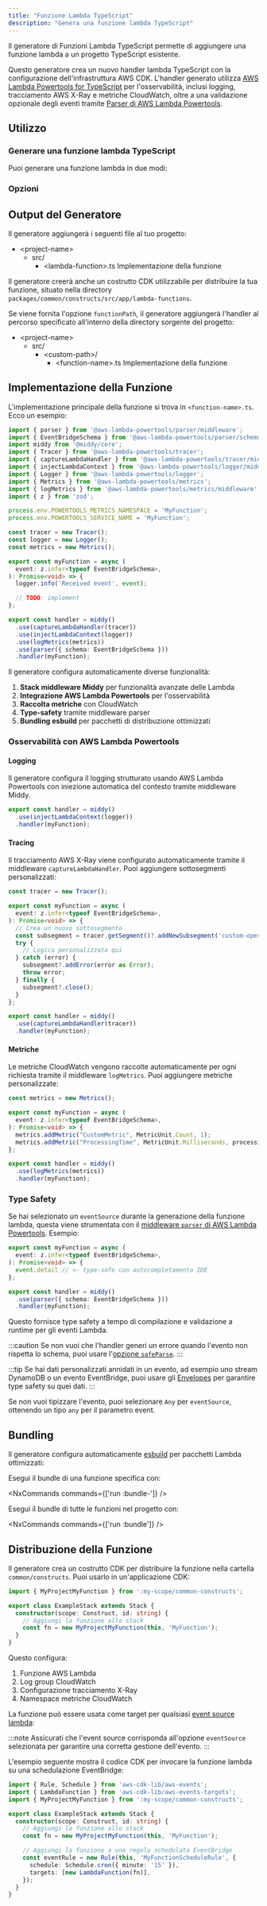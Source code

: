 ```yaml
---
title: "Funzione Lambda TypeScript"
description: "Genera una funzione lambda TypeScript"
---
```





Il generatore di Funzioni Lambda TypeScript permette di aggiungere una funzione lambda a un progetto TypeScript esistente.

Questo generatore crea un nuovo handler lambda TypeScript con la configurazione dell'infrastruttura AWS CDK. L'handler generato utilizza [AWS Lambda Powertools for TypeScript](https://docs.powertools.aws.dev/lambda/typescript/latest/) per l'osservabilità, inclusi logging, tracciamento AWS X-Ray e metriche CloudWatch, oltre a una validazione opzionale degli eventi tramite [Parser di AWS Lambda Powertools](https://docs.powertools.aws.dev/lambda/typescript/latest/utilities/parser/).

## Utilizzo

### Generare una funzione lambda TypeScript

Puoi generare una funzione lambda in due modi:

<RunGenerator generator="ts#lambda-function" />

### Opzioni

<GeneratorParameters generator="ts#lambda-function" />

## Output del Generatore

Il generatore aggiungerà i seguenti file al tuo progetto:

<FileTree>

- \<project-name>
  - src/
    - \<lambda-function>.ts Implementazione della funzione

</FileTree>

Il generatore creerà anche un costrutto CDK utilizzabile per distribuire la tua funzione, situato nella directory `packages/common/constructs/src/app/lambda-functions`.

Se viene fornita l'opzione `functionPath`, il generatore aggiungerà l'handler al percorso specificato all'interno della directory sorgente del progetto:

<FileTree>

- \<project-name>
  - src/
    - \<custom-path>/
      - \<function-name>.ts Implementazione della funzione

</FileTree>

## Implementazione della Funzione

L'implementazione principale della funzione si trova in `<function-name>.ts`. Ecco un esempio:

```typescript
import { parser } from '@aws-lambda-powertools/parser/middleware';
import { EventBridgeSchema } from '@aws-lambda-powertools/parser/schemas';
import middy from '@middy/core';
import { Tracer } from '@aws-lambda-powertools/tracer';
import { captureLambdaHandler } from '@aws-lambda-powertools/tracer/middleware';
import { injectLambdaContext } from '@aws-lambda-powertools/logger/middleware';
import { Logger } from '@aws-lambda-powertools/logger';
import { Metrics } from '@aws-lambda-powertools/metrics';
import { logMetrics } from '@aws-lambda-powertools/metrics/middleware';
import { z } from 'zod';

process.env.POWERTOOLS_METRICS_NAMESPACE = 'MyFunction';
process.env.POWERTOOLS_SERVICE_NAME = 'MyFunction';

const tracer = new Tracer();
const logger = new Logger();
const metrics = new Metrics();

export const myFunction = async (
  event: z.infer<typeof EventBridgeSchema>,
): Promise<void> => {
  logger.info('Received event', event);

  // TODO: implement
};

export const handler = middy()
  .use(captureLambdaHandler(tracer))
  .use(injectLambdaContext(logger))
  .use(logMetrics(metrics))
  .use(parser({ schema: EventBridgeSchema }))
  .handler(myFunction);

```

Il generatore configura automaticamente diverse funzionalità:

1. **Stack middleware Middy** per funzionalità avanzate delle Lambda
2. **Integrazione AWS Lambda Powertools** per l'osservabilità
3. **Raccolta metriche** con CloudWatch
4. **Type-safety** tramite middleware parser
5. **Bundling esbuild** per pacchetti di distribuzione ottimizzati

### Osservabilità con AWS Lambda Powertools

#### Logging

Il generatore configura il logging strutturato usando AWS Lambda Powertools con iniezione automatica del contesto tramite middleware Middy.

```typescript
export const handler = middy()
  .use(injectLambdaContext(logger))
  .handler(myFunction);
```

#### Tracing

Il tracciamento AWS X-Ray viene configurato automaticamente tramite il middleware `captureLambdaHandler`. Puoi aggiungere sottosegmenti personalizzati:

```typescript
const tracer = new Tracer();

export const myFunction = async (
  event: z.infer<typeof EventBridgeSchema>,
): Promise<void> => {
  // Crea un nuovo sottosegmento
  const subsegment = tracer.getSegment()?.addNewSubsegment('custom-operation');
  try {
    // Logica personalizzata qui
  } catch (error) {
    subsegment?.addError(error as Error);
    throw error;
  } finally {
    subsegment?.close();
  }
};

export const handler = middy()
  .use(captureLambdaHandler(tracer))
  .handler(myFunction);
```

#### Metriche

Le metriche CloudWatch vengono raccolte automaticamente per ogni richiesta tramite il middleware `logMetrics`. Puoi aggiungere metriche personalizzate:

```typescript
const metrics = new Metrics();

export const myFunction = async (
  event: z.infer<typeof EventBridgeSchema>,
): Promise<void> => {
  metrics.addMetric("CustomMetric", MetricUnit.Count, 1);
  metrics.addMetric("ProcessingTime", MetricUnit.Milliseconds, processingTime);
};

export const handler = middy()
  .use(logMetrics(metrics))
  .handler(myFunction);
```

### Type Safety

Se hai selezionato un `eventSource` durante la generazione della funzione lambda, questa viene strumentata con il [middleware `parser` di AWS Lambda Powertools](https://docs.powertools.aws.dev/lambda/typescript/latest/utilities/parser/). Esempio:

```typescript {4}
export const myFunction = async (
  event: z.infer<typeof EventBridgeSchema>,
): Promise<void> => {
  event.detail // <- type-safe con autocompletamento IDE
};

export const handler = middy()
  .use(parser({ schema: EventBridgeSchema }))
  .handler(myFunction);
```

Questo fornisce type safety a tempo di compilazione e validazione a runtime per gli eventi Lambda.

:::caution
Se non vuoi che l'handler generi un errore quando l'evento non rispetta lo schema, puoi usare l'[opzione `safeParse`](https://docs.powertools.aws.dev/lambda/typescript/latest/utilities/parser/#safe-parsing).
:::

:::tip
Se hai dati personalizzati annidati in un evento, ad esempio uno stream DynamoDB o un evento EventBridge, puoi usare gli [Envelopes](https://docs.powertools.aws.dev/lambda/typescript/latest/utilities/parser/#envelopes) per garantire type safety su quei dati.
:::

Se non vuoi tipizzare l'evento, puoi selezionare `Any` per `eventSource`, ottenendo un tipo `any` per il parametro event.

## Bundling

Il generatore configura automaticamente [esbuild](https://esbuild.github.io/) per pacchetti Lambda ottimizzati:

Esegui il bundle di una funzione specifica con:

<NxCommands commands={['run <project-name>:bundle-<function-name>']} />

Esegui il bundle di tutte le funzioni nel progetto con:

<NxCommands commands={['run <project-name>:bundle']} />

## Distribuzione della Funzione

Il generatore crea un costrutto CDK per distribuire la funzione nella cartella `common/constructs`. Puoi usarlo in un'applicazione CDK:

```typescript {1, 6}
import { MyProjectMyFunction } from ':my-scope/common-constructs';

export class ExampleStack extends Stack {
  constructor(scope: Construct, id: string) {
    // Aggiungi la funzione allo stack
    const fn = new MyProjectMyFunction(this, 'MyFunction');
  }
}
```

Questo configura:

1. Funzione AWS Lambda
2. Log group CloudWatch
3. Configurazione tracciamento X-Ray
4. Namespace metriche CloudWatch

La funzione può essere usata come target per qualsiasi [event source lambda](https://docs.powertools.aws.dev/lambda/typescript/latest/utilities/parser/):

:::note
Assicurati che l'event source corrisponda all'opzione `eventSource` selezionata per garantire una corretta gestione dell'evento.
:::

L'esempio seguente mostra il codice CDK per invocare la funzione lambda su una schedulazione EventBridge:

```typescript
import { Rule, Schedule } from 'aws-cdk-lib/aws-events';
import { LambdaFunction } from 'aws-cdk-lib/aws-events-targets';
import { MyProjectMyFunction } from ':my-scope/common-constructs';

export class ExampleStack extends Stack {
  constructor(scope: Construct, id: string) {
    // Aggiungi la funzione allo stack
    const fn = new MyProjectMyFunction(this, 'MyFunction');

    // Aggiungi la funzione a una regola schedulata EventBridge
    const eventRule = new Rule(this, 'MyFunctionScheduleRule', {
      schedule: Schedule.cron({ minute: '15' }),
      targets: [new LambdaFunction(fn)],
    });
  }
}
```